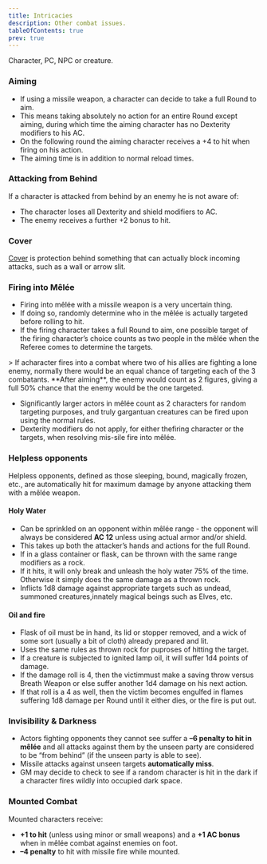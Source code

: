 ```yaml
---
title: Intricacies
description: Other combat issues.
tableOfContents: true
prev: true
---
```



<Aside title="Actor:" type="caution">
  Character, PC, NPC or creature.
</Aside>

### Aiming

- If using a missile weapon, a character can decide to take a full Round to aim.
- This means taking absolutely no action for an entire Round except aiming, during which time the aiming character has
  no Dexterity modifiers to his AC.
- On the following round the aiming character receives a +4 to hit when firing on his action.
- The aiming time is in addition to normal reload times.

### Attacking from Behind

If a character is attacked from behind by an enemy he is not aware of:

- The character loses all Dexterity and shield modifiers to AC.
- The enemy receives a further +2 bonus to hit.

### Cover

[Cover](../../../reference/armor_cover/) is protection behind something that can actually block incoming attacks, such
as a wall or arrow slit.

### Firing into Mêlée

- Firing into mêlée with a missile weapon is a very uncertain thing.
- If doing so, randomly determine who in the mêlée is actually targeted before rolling to hit.
- If the firing character takes a full Round to aim, one possible target of the firing character’s choice counts as two
  people in the mêlée when the Referee comes to determine the targets.

<Aside type="caution" title="Example">
  > If acharacter fires into a combat where two of his allies are fighting a lone enemy, normally there would be an
  equal chance of targeting each of the 3 combatants. **After aiming**, the enemy would count as 2 figures, giving a
  full 50% chance that the enemy would be the one targeted.
</Aside>

- Significantly larger actors in mêlée count as 2 characters for random targeting purposes, and truly gargantuan
  creatures can be fired upon using the normal rules.
- Dexterity modifiers do not apply, for either thefiring character or the targets, when resolving mis-sile fire into
  mêlée.

### Helpless opponents

Helpless opponents, defined as those sleeping, bound, magically frozen, etc., are automatically hit for maximum damage
by anyone attacking them with a mêlée weapon.

#### Holy Water

- Can be sprinkled on an opponent within mêlée range - the opponent will always be considered **AC 12** unless using
  actual armor and/or shield.
- This takes up both the attacker’s hands and actions for the full Round.
- If in a glass container or flask, can be thrown with the same range modifiers as a rock.
- If it hits, it will only break and unleash the holy water 75% of the time. Otherwise it simply does the same damage as
  a thrown rock.
- Inflicts 1d8 damage against appropriate targets such as undead, summoned creatures,innately magical beings such as
  Elves, etc.

#### Oil and fire

- Flask of oil must be in hand, its lid or stopper removed, and a wick of some sort (usually a bit of cloth) already
  prepared and lit.
- Uses the same rules as thrown rock for puproses of hitting the target.
- If a creature is subjected to ignited lamp oil, it will suffer 1d4 points of damage.
- If the damage roll is 4, then the victimmust make a saving throw versus Breath Weapon or else suffer another 1d4
  damage on his next action.
- If that roll is a 4 as well, then the victim becomes engulfed in flames suffering 1d8 damage per Round until it either
  dies, or the fire is put out.

### Invisibility & Darkness

- Actors fighting opponents they cannot see suffer a **–6 penalty to hit in mêlée** and all attacks against them by the
  unseen party are considered to be “from behind” (if the unseen party is able to see).
- Missile attacks against unseen targets **automatically miss**.
- GM may decide to check to see if a random character is hit in the dark if a character fires wildly into occupied dark
  space.

### Mounted Combat

Mounted characters receive:

- **+1 to hit** (unless using minor or small weapons) and a **+1 AC bonus** when in mêlée combat against enemies on
  foot.
- **–4 penalty** to hit with missile fire while mounted.
